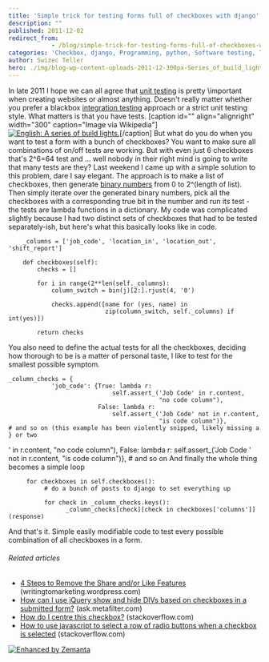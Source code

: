 ```yaml
---
title: 'Simple trick for testing forms full of checkboxes with django'
description: ""
published: 2011-12-02
redirect_from: 
            - /blog/simple-trick-for-testing-forms-full-of-checkboxes-with-django/swizec/3098
categories: 'Checkbox, django, Programming, python, Software testing, Tick (check mark), Uncategorized, Unit testing'
author: Swizec Teller
hero: ./img/blog-wp-content-uploads-2011-12-300px-Series_of_build_lights4.jpg
---
```

In late 2011 I hope we can all agree that [unit testing](http://en.wikipedia.org/wiki/Unit_testing "Unit testing") is pretty \\important when creating websites or almost anything. Doesn't really matter whether you prefer a blackbox [integration testing](http://en.wikipedia.org/wiki/Integration_testing "Integration testing") approach or a strict unit testing style. What matters is that you have tests. \[caption id="" align="alignright" width="300" caption="Image via Wikipedia"][![English: A series of build lights.](./img/blog-wp-content-uploads-2011-12-300px-Series_of_build_lights4.jpg "English: A series of build lights.")](http://commons.wikipedia.org/wiki/File:Series_of_build_lights.jpg)\[/caption] But what do you do when you want to test a form with a bunch of checkboxes? You want to make sure all combinations of on/off tests are working. But with even just 6 checkboxes that's 2^6=64 test and ... well nobody in their right mind is going to write that many tests are they? Last weekend I came up with a simple solution to this problem, dare I say elegant. The approach is to make a list of checkboxes, then generate [binary numbers](http://en.wikipedia.org/wiki/Binary_numeral_system "Binary numeral system") from 0 to 2^(length of list). Then simply iterate over the generated binary numbers, pick all the checkboxes with a corresponding true bit in the number and run its test - the tests are lambda functions in a dictionary. My code was complicated slightly because I had two distinct sets of checkboxes that had to be tested separately-ish, but here's what this basically looks like in code.

```
    _columns = ['job_code', 'location_in', 'location_out', 'shift_report']

    def checkboxes(self):
        checks = []

        for i in range(2**len(self._columns):
            column_switch = bin(j)[2:].rjust(4, '0')

            checks.append([name for (yes, name) in
                           zip(column_switch, self._columns) if int(yes)])

        return checks
```

You also need to define the actual tests for all the checkboxes, deciding how thorough to be is a matter of personal taste, I like to test for the smallest possible symptom.

```
_column_checks = {
            'job_code': {True: lambda r:
                             self.assert_('Job Code' in r.content,
                                          "no code column"),
                         False: lambda r:
                             self.assert_('Job Code' not in r.content,
                                          "is code column")},
# and so on (this example has been violently snipped, likely missing a } or two
```

' in r.content, "no code column"), False: lambda r: self.assert\_('Job Code ' not in r.content, "is code column")}, # and so on And finally the whole thing becomes a simple loop

```
     for checkboxes in self.checkboxes():
          # do a bunch of posts to django to set everything up

          for check in _column_checks.keys():
                _column_checks[check][check in checkboxes['columns']](response)
```

And that's it. Simple easily modifiable code to test every possible combination of all checkboxes in a form.

###### Related articles

- [4 Steps to Remove the Share and/or Like Features](http://writingtomarketing.wordpress.com/2011/09/15/4-steps-to-remove-the-share-andor-like-features/) (writingtomarketing.wordpress.com)
- [How can I use jQuery show and hide DIVs based on checkboxes in a submitted form?](http://ask.metafilter.com/160124/How-can-I-use-jQuery-show-and-hide-DIVs-based-on-checkboxes-in-a-submitted-form) (ask.metafilter.com)
- [How do I centre this checkbox?](http://stackoverflow.com/questions/8177350/how-do-i-centre-this-checkbox) (stackoverflow.com)
- [How to use javascript to select a row of radio buttons when a checkbox is selected](http://stackoverflow.com/questions/8290408/how-to-use-javascript-to-select-a-row-of-radio-buttons-when-a-checkbox-is-select) (stackoverflow.com)

[![Enhanced by Zemanta](http://img.zemanta.com/zemified_e.png?x-id=87906043-2b53-4237-bd94-c9fd53de2ca7)](http://www.zemanta.com/ "Enhanced by Zemanta")